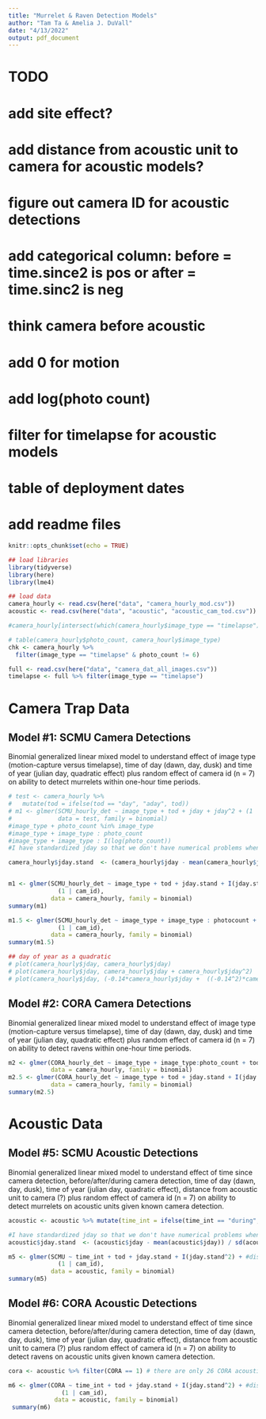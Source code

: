 ```yaml
---
title: "Murrelet & Raven Detection Models"
author: "Tam Ta & Amelia J. DuVall"
date: "4/13/2022"
output: pdf_document
---
```


# TODO
# add site effect?
# add distance from acoustic unit to camera for acoustic models? 
# figure out camera ID for acoustic detections
# add categorical column: before = time.since2 is pos or after = time.sinc2 is neg
# think camera before acoustic
# add 0 for motion
# add log(photo count)
# filter for timelapse for acoustic models
# table of deployment dates
# add readme files


```r
knitr::opts_chunk$set(echo = TRUE)

## load libraries
library(tidyverse)
library(here)
library(lme4)

## load data
camera_hourly <- read.csv(here("data", "camera_hourly_mod.csv"))
acoustic <- read.csv(here("data", "acoustic", "acoustic_cam_tod.csv")) 

#camera_hourly[intersect(which(camera_hourly$image_type == "timelapse"),which(camera_hourly$photo_count < 6))   ]

# table(camera_hourly$photo_count, camera_hourly$image_type)
chk <- camera_hourly %>%
  filter(image_type == "timelapse" & photo_count != 6)

full <- read.csv(here("data", "camera_dat_all_images.csv"))
timelapse <- full %>% filter(image_type == "timelapse")
```
# Camera Trap Data 

## Model #1: SCMU Camera Detections
Binomial generalized linear mixed model to understand effect of image type (motion-capture versus timelapse), time of day (dawn, day, dusk) and time of year (julian day, quadratic effect) plus random effect of camera id (n = 7) on ability to detect murrelets within one-hour time periods. 

```r
# test <- camera_hourly %>%
#   mutate(tod = ifelse(tod == "day", "aday", tod))
# m1 <- glmer(SCMU_hourly_det ~ image_type + tod + jday + jday^2 + (1 | cam_id), 
#             data = test, family = binomial)
#image_type + photo_count %in% image_type
#image_type + image_type : photo_count
#image_type + image_type : I(log(photo_count)) 
#I have standardized jday so that we don't have numerical problems when running jday^2 

camera_hourly$jday.stand  <- (camera_hourly$jday - mean(camera_hourly$jday))/sd(camera_hourly$jday)


m1 <- glmer(SCMU_hourly_det ~ image_type + tod + jday.stand + I(jday.stand^2) + 
              (1 | cam_id), 
            data = camera_hourly, family = binomial)
summary(m1)

m1.5 <- glmer(SCMU_hourly_det ~ image_type + image_type : photocount + tod + jday.stand + I(jday.stand^2) +
              (1 | cam_id), 
            data = camera_hourly, family = binomial)
summary(m1.5)

## day of year as a quadratic
# plot(camera_hourly$jday, camera_hourly$jday) 
# plot(camera_hourly$jday, camera_hourly$jday + camera_hourly$jday^2)
# plot(camera_hourly$jday, (-0.14*camera_hourly$jday +  ((-0.14^2)*camera_hourly$jday^2)))
```

## Model #2: CORA Camera Detections
Binomial generalized linear mixed model to understand effect of image type (motion-capture versus timelapse), time of day (dawn, day, dusk) and time of year (julian day, quadratic effect) plus random effect of camera id (n = 7) on ability to detect ravens within one-hour time periods. 
```r
m2 <- glmer(CORA_hourly_det ~ image_type + image_type:photo_count + tod + jday.stand + I(jday.stand^2) + (1 | cam_id), 
            data = camera_hourly, family = binomial)
m2.5 <- glmer(CORA_hourly_det ~ image_type + tod + jday.stand + I(jday.stand^2) + (1 | cam_id), 
            data = camera_hourly, family = binomial)
summary(m2.5)

```

<!-- ## Model #3: Total images -->
<!-- Poisson (or negative binomial?) generalized linear mixed model to understand effect of image type (motion-capture versus timelapse), time of day (dawn, day, dusk) and time of year (julian day, quadratic effect) plus random effect of camera id (n = 7) on ability to detect murrelets using all images.  -->

<!-- Plot the data, suspect will be highly overdispersed, thus negative binomial): glmmb (mixed effect package that handles negative binomial) -->

<!-- Repeat for ravens? Need to group detections somehow? -->
<!-- ```{r m3} -->
<!-- # plot(camera_full$SCMU) -->

<!-- m3 <- glmer(SCMU ~ image_type + tod + jday + jday^2 + (1 | cam_id),  -->
<!--             data = camera_full, family = binomial) -->
<!-- summary(m3) -->


<!-- ``` -->


<!-- ## Model #4: Image sets -->
<!-- Poisson generalized linear mixed model to understand effect of image type (motion-capture versus timelapse), time of day (dawn, day, dusk) and time of year (julian day, quadratic effect) plus random effect of camera id (n = 7) on ability to detect murrelets using image sets within 10-minute detection windows.  -->

<!-- ```{r m4} -->
<!-- m4 <- glmer(SCMU ~ image_type + tod + jday + jday^2 + (1 | cam_id),  -->
<!--             data = camera_set, family = binomial) -->
<!-- summary(m4) -->
<!-- ``` -->

# Acoustic Data

## Model #5: SCMU Acoustic Detections
Binomial generalized linear mixed model to understand effect of time since camera detection, before/after/during camera detection, time of day (dawn, day, dusk), time of year (julian day, quadratic effect), distance from acoustic unit to camera (?) plus random effect of camera id (n = 7) on ability to detect murrelets on acoustic units given known camera detection.

```r
acoustic <- acoustic %>% mutate(time_int = ifelse(time_int == "during", "aduring", time_int))

#I have standardized jday so that we don't have numerical problems when running jday^2 
acoustic$jday.stand  <- (acoustic$jday - mean(acoustic$jday)) / sd(acoustic$jday)

m5 <- glmer(SCMU ~ time_int + tod + jday.stand + I(jday.stand^2) + #distance + 
              (1 | cam_id), 
            data = acoustic, family = binomial)
summary(m5)


```

## Model #6: CORA Acoustic Detections
Binomial generalized linear mixed model to understand effect of time since camera detection, before/after/during camera detection, time of day (dawn, day, dusk), time of year (julian day, quadratic effect), distance from acoustic unit to camera (?) plus random effect of camera id (n = 7) on ability to detect ravens on acoustic units given known camera detection.
```r
cora <- acoustic %>% filter(CORA == 1) # there are only 26 CORA acoustic detections!

m6 <- glmer(CORA ~ time_int + tod + jday.stand + I(jday.stand^2) + #distance +
               (1 | cam_id),
             data = acoustic, family = binomial)
 summary(m6)
```